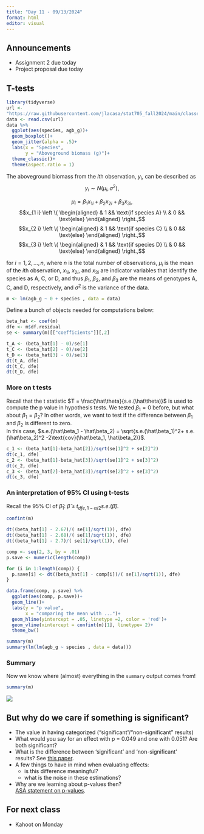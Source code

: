```yaml
---
title: "Day 11 - 09/13/2024"
format: html
editor: visual
---
```


## Announcements  

- Assignment 2 due today  
- Project proposal due today  

## T-tests  


```r
library(tidyverse)
url <- 
"https://raw.githubusercontent.com/jlacasa/stat705_fall2024/main/classes/data/lotus_part1.csv"
data <- read.csv(url)
data %>% 
  ggplot(aes(species, agb_g))+
  geom_boxplot()+
  geom_jitter(alpha = .5)+
  labs(x = "Species", 
       y = "Aboveground biomass (g)")+
  theme_classic()+
  theme(aspect.ratio = 1)
```


The aboveground biomass from the $i$th observation, $y_i$, can be described as 
$$y_i \sim N(\mu_i , \sigma^2),$$

$$\mu_i = \beta_1 x_{1i} + \beta_2 x_{2i} + \beta_3 x_{3i},$$
$$x_{1 i} \left \{
  \begin{aligned}
    & 1 && \text{if species A} \\
    & 0 && \text{else}
  \end{aligned} \right.,$$
$$x_{2 i} \left \{
  \begin{aligned}
    & 1 && \text{if species C} \\
    & 0 && \text{else}
  \end{aligned} \right.,$$
$$x_{3 i} \left \{
  \begin{aligned}
    & 1 && \text{if species D} \\
    & 0 && \text{else}
  \end{aligned} \right.,$$

for $i =1, 2, ..., n$, where $n$ is the total number of observations, $\mu_i$ is the mean of the $i$th observation, $x_{1i}$, $x_{2i}$, and $x_{3i}$ are indicator variables that identify the species as A, C, or D, and thus $\beta_1$, $\beta_2$, and $\beta_3$ are the means of genotypes A, C, and D, respectively, and $\sigma^2$ is the variance of the data.  

```r
m <- lm(agb_g ~ 0 + species , data = data)
```

Define a bunch of objects needed for computations below:
```r
beta_hat <- coef(m)
dfe <- m$df.residual
se <- summary(m)[["coefficients"]][,2]
```

```r
t_A <- (beta_hat[1] - 0)/se[1]
t_C <- (beta_hat[2] - 0)/se[2]
t_D <- (beta_hat[3] - 0)/se[3]
dt(t_A, dfe)
dt(t_C, dfe)
dt(t_D, dfe)
```

### More on t tests   

Recall that the t statistic $T = \frac{\hat\theta}{s.e.(\hat\theta)}$ is used to compute the p value in hypothesis tests. We tested $\beta_1 = 0$ before, but what about $\beta_1 = \beta_2$? In other words, we want to test if the difference between $\beta_1$ and $\beta_2$ is different to zero.  
In this case, $s.e.(\hat\beta_1 - \hat\beta_2) = \sqrt{s.e.(\hat\beta_1)^2+ s.e.(\hat\beta_2)^2 -2\text{cov}(\hat\beta_1, \hat\beta_2)}$.

```r
c_1 <- (beta_hat[1]-beta_hat[2])/sqrt(se[1]^2 + se[2]^2)
dt(c_1, dfe)
c_2 <- (beta_hat[1]-beta_hat[3])/sqrt(se[1]^2 + se[3]^2)
dt(c_2, dfe)
c_3 <- (beta_hat[2]-beta_hat[3])/sqrt(se[2]^2 + se[3]^2)
dt(c_3, dfe)
```

### An interpretation of 95% CI using t-tests   

Recall the 95% CI of $\hat\beta_1$: $\hat{\beta} \pm t_{dfe, 1-\alpha/2}s.e. (\hat{\beta})$. 

```r
confint(m)
```

```r
dt((beta_hat[1] - 2.67)/( se[1]/sqrt(1)), dfe)
dt((beta_hat[1] - 2.68)/( se[1]/sqrt(1)), dfe)
dt((beta_hat[1] - 2.7)/( se[1]/sqrt(1)), dfe)
```

```r
comp <- seq(2, 3, by = .01)
p.save <- numeric(length(comp))

for (i in 1:length(comp)) {
  p.save[i] <- dt((beta_hat[1] - comp[i])/( se[1]/sqrt(1)), dfe)
}

data.frame(comp, p.save) %>% 
  ggplot(aes(comp, p.save))+
  geom_line()+
  labs(y = "p value", 
       x = "comparing the mean with ...")+
  geom_hline(yintercept = .05, linetype =2, color = 'red')+
  geom_vline(xintercept = confint(m)[1], linetype= 2)+
  theme_bw()
```

```r
summary(m)
summary(lm(lm(agb_g ~ species , data = data)))
```


### Summary  

Now we know where (almost) everything in the `summary` output comes from!   

```r
summary(m)
```

![](misc_plots/summary_comments.png)





## But why do we care if something is significant?  

- The value in having categorized ("significant"/"non-significant" results)  
- What would you say for an effect with p = 0.049 and one with 0.051? Are both significant?   
- What is the difference between 'significant' and 'non-significant' results? See [this paper](https://stat.columbia.edu/~gelman/research/published/signif4.pdf).  
- A few things to have in mind when evaluating effects:   
  - is this difference meaningful?  
  - what is the noise in these estimations?  
- Why are we learning about p-values then?  
  [ASA statement on p-values](https://www.tandfonline.com/doi/full/10.1080/00031305.2016.1154108#d1e167).  


## For next class  

- Kahoot on Monday  
